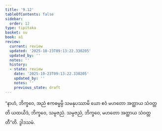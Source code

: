 ```yaml
---
title: '9.12'
tableOfContents: false
sidebar:
  order: 12
type: tipitaka
basket: su
book: a1
review:
  current: review
  updated: '2025-10-23T09:13:22.330205'
  updated_by: ''
  notes: ''
  history:
  - state: review
    date: '2025-10-23T09:13:22.330205'
    updated_by: ''
    notes: ''
    previous_state: draft
---
```



<ReviewStatus review={frontmatter.review} showDetails={true} />

<HypothesisAnnotation frontmatter={frontmatter} />

<DynamicBreadcrumb />

<Division number="93" book="a1" e="ch" v="15" p="15">

<Paragraph number="195" book="a1">
“နာဟံ, ဘိက္ခဝေ, အညံ ဧကဓမ္မမ္ပိ သမနုပဿာမိ ယော ဧဝံ မဟတော အတ္ထာယ သံဝတ္တတိ ယထယိဒံ, ဘိက္ခဝေ, သမ္ပဇညံ. သမ္ပဇညံ, ဘိက္ခဝေ, မဟတော အတ္ထာယ သံဝတ္တတီ”တိ.

</Paragraph>
</Division>

<Paragraph number="196" type="center" book="a1">
ဒွါဒသမံ.
</Paragraph>